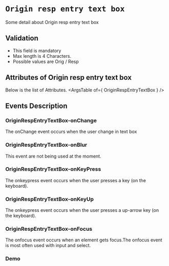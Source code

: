 <!-- Custom-MDX-Documentation.mdx -->

# `Origin resp entry text box`

 
Some detail about Origin resp entry text box

## Validation 
- This field is mandatory
- Max length is 4 Characters.
- Possible values are Orig / Resp

## Attributes of Origin resp entry text box
Below is the list of Attributes.
<ArgsTable of={ OriginRespEntryTextBox } /> 

## Events Description

### OriginRespEntryTextBox-onChange

The onChange event occurs when the user change in text box

### OriginRespEntryTextBox-onBlur

This event are not being used at the moment.

### OriginRespEntryTextBox-onKeyPress

The onkeypress event occurs when the user presses a key (on the keyboard).

### OriginRespEntryTextBox-onKeyUp

The onkeypress event occurs when the user presses a up-arrow key (on the keyboard).

### OriginRespEntryTextBox-onFocus

The onfocus event occurs when an element gets focus.The onfocus event is most often used with input and select.
### Demo

<Canvas>
<Story id="originrespentrytextbox--primary" />
</Canvas>

 